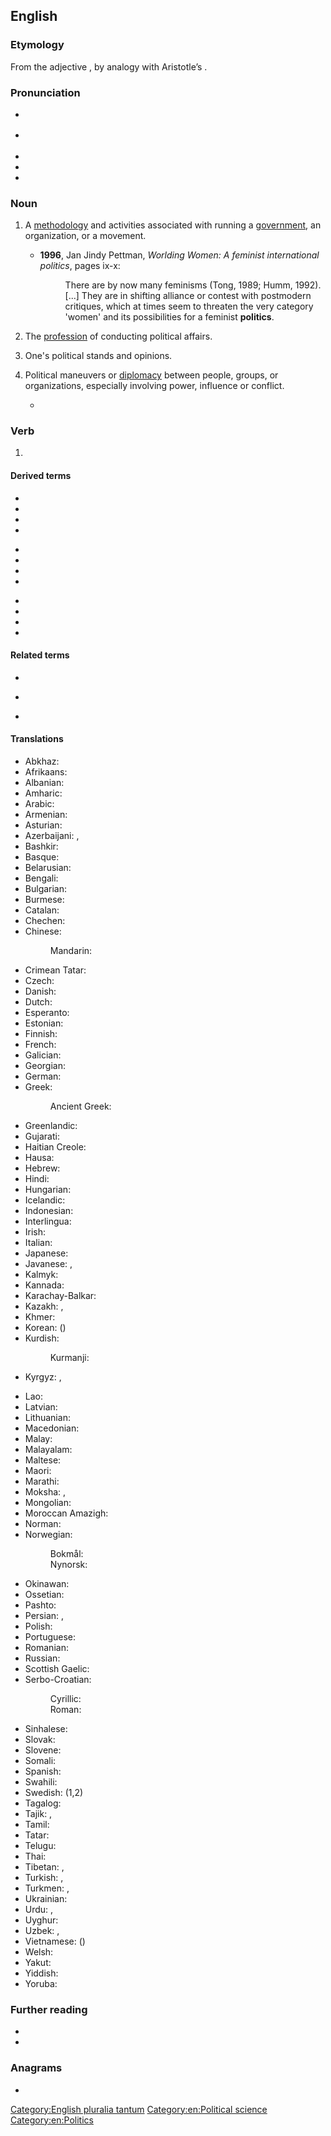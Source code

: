 {{also|polítics}}
==English==
{{wikipedia}}

===Etymology===
From the adjective {{m|en|politic}}, by analogy with Aristotle’s {{m|grc|[[τα]] [[πολιτικά]]||affairs of state}}.

===Pronunciation===
* {{a|GenAm}} {{IPA|/ˈpɑl.ɪˌtɪks/|lang=en}}
* {{a|RP}} {{IPA|/ˈpɒl.ɪ.tɪks/|lang=en}}
* {{audio|en-us-politics.ogg|Audio (US)|lang=en}}
* {{audio|En-uk-politics.ogg|Audio (UK)|lang=en}}
* {{hyphenation|pol|i|tics|lang=en}}

===Noun===
{{en-noun|~|politics}}

# {{lb|en|countable}} A [[methodology]] and activities associated with running a [[government]], an organization, or a movement.
#* '''1996''', Jan Jindy Pettman, ''Worlding Women: A feminist international politics'', pages ix-x:
#*: There are by now many feminisms (Tong, 1989; Humm, 1992). [...] They are in shifting alliance or contest with postmodern critiques, which at times seem to threaten the very category 'women' and its possibilities for a feminist '''politics'''.
# {{lb|en|countable}} The [[profession]] of conducting political affairs.
#: {{ux|en|He made a career out of '''politics'''.}}
# {{lb|en|countable}} One's political stands and opinions.
#: {{ux|en|Their '''politics''' are clear from the bumper stickers on their cars.}}
# {{lb|en|uncountable}} Political maneuvers or [[diplomacy]] between people, groups, or organizations, especially involving power, influence or conflict.
#* {{quote-video|lang=en|actor={{w|Ian McDiarmid}}|role=Senator Palpatine|title={{w|Star Wars: Episode I – The Phantom Menace}}|writer={{w|George Lucas}}|year=1999|passage=There is no stability; only '''politics'''. The Republic is not what it once was. The Senate is full of greedy, squabbling delegates. There is no interest in the common good.}}

===Verb===
{{head|en|verb form}}

# {{en-third-person singular of|politic}}

====Derived terms====
{{rel-top3|Terms derived from ''politics''}}
* {{l|en|all politics is local}}
* {{l|en|geopolitics}}
* {{l|en|necropolitics}}
* {{l|en|palace politics}}
{{rel-mid3}}
* {{l|en|petropolitics}}
* {{l|en|politic}}
* {{l|en|political}}
* {{l|en|politician}}
{{rel-mid3}}
* {{l|en|politicize}}
* {{l|en|retail politics}}
* {{l|en|sexual politics}}
* {{l|en|wedge politics}}
{{rel-bottom}}

====Related terms====
{{rel-top3|Terms etymologically related to ''politics''}}
* {{l|en|police}}
{{rel-mid3}}
* {{l|en|policy}}
{{rel-mid3}}
* {{l|en|polity}}
{{rel-bottom}}

====Translations====
{{trans-top|a methodology and activities associated with running a government}}
* Abkhaz: {{t|ab|аполитика}}
* Afrikaans: {{t+|af|politiek}}
* Albanian: {{t+|sq|politikë|f}}
* Amharic: {{t|am|ፖለቲካ|sc=Ethi}}
* Arabic: {{t+|ar|سِيَاسَة|f}}
* Armenian: {{t+|hy|քաղաքականություն|sc=Armn}}
* Asturian: {{t|ast|política|f}}
* Azerbaijani: {{t+|az|siyasət}}, {{t+|az|politika}}
* Bashkir: {{t|ba|сәйәсәт|sc=Cyrl}}
* Basque: {{t+|eu|politika}}
* Belarusian: {{t|be|палі́тыка|f|sc=Cyrl}}
* Bengali: {{t+|bn|রাজনীতি|sc=Beng}}
* Bulgarian: {{t+|bg|поли́тика|f}}
* Burmese: {{t+|my|နိုင်ငံရေး|sc=Mymr}}
* Catalan: {{t+|ca|política|f}}
* Chechen: {{t|ce|политика}}
* Chinese:
*: Mandarin: {{t+|cmn|政治|tr=zhèngzhì|sc=Hani}}
* Crimean Tatar: {{t|crh|siyaset}}
* Czech: {{t+|cs|politika|f}}
* Danish: {{t+|da|politik|c}}
* Dutch: {{t+|nl|politiek|f}}
* Esperanto: {{t|eo|politiko}}
* Estonian: {{t+|et|poliitika}}
* Finnish: {{t+|fi|politiikka}}
* French: {{t+|fr|politique|f}}
* Galician: {{t+|gl|política|f}}
* Georgian: {{t|ka|პოლიტიკა|sc=Geor}}
* German: {{t+|de|Politik|f}}
* Greek: {{t+|el|πολιτική|f}}
*: Ancient Greek: {{t|grc|πολιτική|f}}
* Greenlandic: {{t|kl|politikki}}
* Gujarati: {{t|gu|રાજકારણ}}
* Haitian Creole: {{t|ht|politik}}
* Hausa: {{t+|ha|siyasa}}
* Hebrew: {{t+|he|פּוֹלִיטִיקָה|f|tr=polítika}}
* Hindi: {{t+|hi|राजनीति|f}}
* Hungarian: {{t+|hu|politika}}
* Icelandic: {{t+|is|stjórnmál}}
* Indonesian: {{t+|id|politik}}
* Interlingua: {{t|ia|politica|f}}
* Irish: {{t|ga|polaitíocht}}
* Italian: {{t+|it|politica|f}}
* Japanese: {{t+|ja|政治|tr=せいじ, seiji|sc=Jpan}}
* Javanese: {{t|jv|naya}}, {{t+|jv|pulitik}}
* Kalmyk: {{t|xal|төршл}}
* Kannada: {{t+|kn|ರಾಜಕೀಯ|sc=Knda}}
* Karachay-Balkar: {{t|krc|политика|sc=Cyrl}}
* Kazakh: {{t+|kk|саясат|sc=Cyrl}}, {{t|kk|политика|sc=Cyrl}}
* Khmer: {{t+|km|នយោបាយ}}
* Korean: {{t+|ko|정치}} ({{t+|ko|政治}})
* Kurdish:
*: Kurmanji: {{t+|ku|ramyarî}}
* Kyrgyz: {{t+|ky|саясат|sc=Cyrl}}, {{t|ky|политика|sc=Cyrl}}
{{trans-mid}}
* Lao: {{t+|lo|ການເມືອງ}}
* Latvian: {{t|lv|politika|f}}
* Lithuanian: {{t+|lt|politika|f}}
* Macedonian: {{t|mk|поли́тика|f|sc=Cyrl}}
* Malay: {{t|ms|politik}}
* Malayalam: {{t+|ml|രാഷ്ട്രതന്ത്രം|sc=Mlym}}
* Maltese: {{t|mt|politika|f}}
* Maori: {{t|mi|tōrangapū}}
* Marathi: {{t|mr|राजकारण}}
* Moksha: {{t|mdf|политиксь}}, {{t|mdf|политика}}
* Mongolian: {{t|mn|улс төр|sc=Cyrl}}
* Moroccan Amazigh: {{t|zgh|ⵜⴰⵙⵔⵜⵉⵜ|f|tr=Tasrtit}}
* Norman: {{t|nrf|politique|f}}
* Norwegian:
*: Bokmål: {{t+|nb|politikk|m}}
*: Nynorsk: {{t+|no|politikk|m}}
* Okinawan: {{t|ryu|政治|tr=しーじ, shiiji}}
* Ossetian: {{t|os|политикæ|sc=Cyrl}}
* Pashto: {{t+|ps|سياست|m|tr=seyāsát|sc=ps-Arab}}
* Persian: {{t+|fa|سیاست|tr=siyâsat}}, {{t|fa|پلیتیک|tr=politik|sc=fa-Arab}}
* Polish: {{t+|pl|polityka|f}}
* Portuguese: {{t+|pt|política|f}}
* Romanian: {{t+|ro|politică|f}}
* Russian: {{t+|ru|поли́тика|f}}
* Scottish Gaelic: {{t|gd|sluagh-iùl|m}}
* Serbo-Croatian:
*: Cyrillic: {{t|sh|политика|f}}
*: Roman: {{t+|sh|politika|f}}
* Sinhalese: {{t|si|රාජනීතිය|sc=Sinh}}
* Slovak: {{t|sk|politika|f}}
* Slovene: {{t+|sl|politika|f}}
* Somali: {{t|so|siyaasadda}}
* Spanish: {{t+|es|política|f}}
* Swahili: {{t+|sw|siasa}}
* Swedish: {{t+|sv|politik|c}} (1,2)
* Tagalog: {{t+|tl|politika}}
* Tajik: {{t+|tg|сиёсат|sc=Cyrl}}, {{t|tg|политика}}
* Tamil: {{t+|ta|அரசியல்|sc=Taml}}
* Tatar: {{t+|tt|сәясәт|sc=Cyrl}}
* Telugu: {{t+|te|రాజకీయాలు}}
* Thai: {{t+|th|การเมือง}}
* Tibetan: {{t|bo|སྲིད་དོན}}, {{t|bo|ཆབ་སྲིད}}
* Turkish: {{t+|tr|politika}}, {{t+|tr|siyaset}}
* Turkmen: {{t+|tk|syýasat}}, {{t|tk|politika}}
* Ukrainian: {{t|uk|полі́тика|f|sc=Cyrl}}
* Urdu: {{t|ur|راج‌نیتی|f|tr=rāj-nīti|sc=ur-Arab}}, {{t|ur|سیاست|f|tr=siyāsat|sc=ur-Arab}}
* Uyghur: {{t+|ug|سىياسەت|sc=ug-Arab}}
* Uzbek: {{t+|uz|siyosat}}, {{t+|uz|politika}}
* Vietnamese: {{t+|vi|chính trị}} ({{t|vi|政治}})
* Welsh: {{t+|cy|gwleidyddiaeth|f}}
* Yakut: {{t|sah|политика|sc=Cyrl}}
* Yiddish: {{t|yi|פּאָליטיק|f|sc=Hebr}}
* Yoruba: {{t|yo|ìṣèlú}}
{{trans-bottom}}

===Further reading===
* {{R:Webster 1913}}
* {{R:Century 1911}}

===Anagrams===
* {{anagrams|en|a=ciilopst|colpitis|psilotic}}

[[Category:English pluralia tantum]]
[[Category:en:Political science]]
[[Category:en:Politics]]
